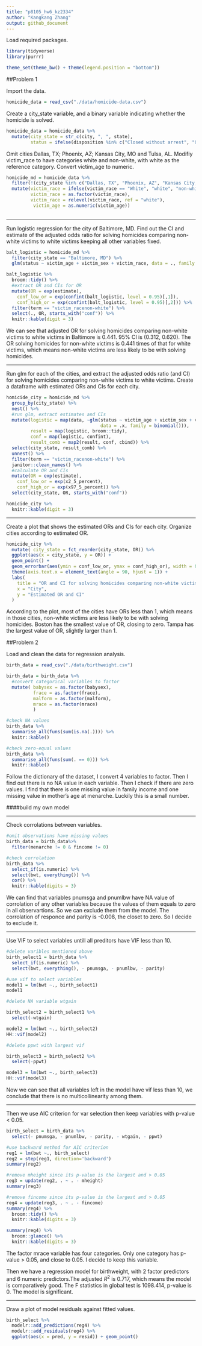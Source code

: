 ```yaml
---
title: "p8105_hw6_kz2334"
author: "Kangkang Zhang"
output: github_document
---
```


Load required packages.

```r
library(tidyverse)
library(purrr)

theme_set(theme_bw() + theme(legend.position = "bottom"))
```


##Problem 1

Import the data. 
```r
homicide_data = read_csv("./data/homicide-data.csv")
```

Create a city_state variable, and a binary variable indicating whether the homicide is solved. 

```r
homicide_data = homicide_data %>% 
  mutate(city_state = str_c(city, ", ", state),
         status = ifelse(disposition %in% c("Closed without arrest", "Open/No arrest"), 0, 1))
```

Omit cities Dallas, TX; Phoenix, AZ; Kansas City, MO and Tulsa, AL. Modifiy victim_race to have categories white and non-white, with white as the reference category. Convert victim_age to numeric.

```r
homicide_md = homicide_data %>% 
  filter(!(city_state %in% c("Dallas, TX", "Phoenix, AZ", "Kansas City, MO", "Tulsa, AL"))) %>% 
  mutate(victim_race = ifelse(victim_race == "White", "white", "non-white"),
         victim_race = as.factor(victim_race), 
         victim_race = relevel(victim_race, ref = "white"),
          victim_age = as.numeric(victim_age))
  
```

---

Run logistic regression for the city of Baltimore, MD. Find out the CI and estimate of the adjusted odds ratio for solving homicides comparing non-white victims to white victims keeping all other variables fixed.

```r
balt_logistic = homicide_md %>% 
  filter(city_state == "Baltimore, MD") %>% 
  glm(status ~ victim_age + victim_sex + victim_race, data = ., family = binomial())

balt_logistic %>% 
  broom::tidy() %>%
  #extract OR and CIs for OR
  mutate(OR = exp(estimate),
    conf_low_or = exp(confint(balt_logistic, level = 0.95)[,1]),
    conf_high_or = exp(confint(balt_logistic, level = 0.95)[,2])) %>% 
  filter(term == "victim_racenon-white") %>% 
  select(., OR, starts_with("conf")) %>% 
  knitr::kable(digit = 3)
```

We can see that adjusted OR for solving homicides comparing non-white victims to white victims in Baltimore is 0.441. 95% CI is (0.312, 0.620). The OR solving homicides for non-white victims is 0.441 times of that for white victims, which means non-white victims are less likely to be with solving homicides.

---

Run glm for each of the cities, and extract the adjusted odds ratio (and CI) for solving homicides comparing non-white victims to white victims. Create a dataframe with estimated ORs and CIs for each city.

```r
homicide_city = homicide_md %>% 
  group_by(city_state) %>% 
  nest() %>%
  #run glm, extract estimates and CIs
  mutate(logistic = map(data, ~glm(status ~ victim_age + victim_sex + victim_race, 
                                   data = .x, family = binomial())),
         result = map(logistic, broom::tidy),
         conf = map(logistic, confint), 
         result_comb = map2(result, conf, cbind)) %>%
  select(city_state, result_comb) %>% 
  unnest() %>%
  filter(term == "victim_racenon-white") %>%
  janitor::clean_names() %>%
  #calculate OR and CIs
  mutate(OR = exp(estimate),
    conf_low_or = exp(x2_5_percent),
    conf_high_or = exp(x97_5_percent)) %>% 
  select(city_state, OR, starts_with("conf")) 

homicide_city %>% 
  knitr::kable(digit = 3)
```

---

Create a plot that shows the estimated ORs and CIs for each city. Organize cities according to estimated OR.

```r
homicide_city %>%
  mutate( city_state = fct_reorder(city_state, OR)) %>% 
  ggplot(aes(x = city_state, y = OR)) +
  geom_point() +
  geom_errorbar(aes(ymin = conf_low_or, ymax = conf_high_or), width = 0.2) +
  theme(axis.text.x = element_text(angle = 90, hjust = 1)) +
  labs(
    title = "OR and CI for solving homicides comparing non-white victims to white victims",
    x = "City",
    y = "Estimated OR and CI"
  ) 
```

According to the plot, most of the cities have ORs less than 1, which means in those cities, non-white victims are less likely to be with solving homicides. Boston has the smallest value of OR, closing to zero. Tampa has the largest value of OR, slightly larger than 1.

##Problem 2

Load and clean the data for regression analysis.

```r
birth_data = read_csv("./data/birthweight.csv")

birth_data = birth_data %>%
  #convert categorical variables to factor
  mutate( babysex = as.factor(babysex),
          frace = as.factor(frace),
          malform = as.factor(malform),
          mrace = as.factor(mrace)
          )

#check NA values
birth_data %>% 
  summarise_all(funs(sum(is.na(.)))) %>% 
  knitr::kable()

#check zero-equal values
birth_data %>% 
  summarise_all(funs(sum(. == 0))) %>% 
  knitr::kable()

```

Follow the dictionary of the dataset, I convert 4 variables to factor. Then I find out there is no  NA value in each variable. Then I check if there are zero values. I find that there is one missing value in family income and one missing value in mother’s age at menarche. Luckily this is a small number.

####build my own model

---

Check corrolations between variables.

```r
#omit observations have missing values
birth_data = birth_data%>% 
  filter(menarche != 0 & fincome != 0)

#check corrolation
birth_data %>% 
  select_if(is.numeric) %>%
  select(bwt, everything()) %>% 
  cor() %>% 
  knitr::kable(digits = 3)
```

We can find that variables pnumsga and pnumlbw have NA value of corrolation of any other variables because the values of them equals to zero in all observartions. So we can exclude them from the model. The corrolation of responce and parity is  -0.008, the closet to zero. So I decide to exclude it.

---

Use VIF to select variables untill all preditors have VIF less than 10.

```r
#delete varibles mentioned above
birth_select1 = birth_data %>% 
  select_if(is.numeric) %>%
  select(bwt, everything(), - pnumsga, - pnumlbw, - parity) 

#use vif to select variables
model1 = lm(bwt ~., birth_select1)  
model1

#delete NA variable wtgain

birth_select2 = birth_select1 %>% 
  select(-wtgain)

model2 = lm(bwt ~., birth_select2)  
HH::vif(model2) 

#delete ppwt with largest vif

birth_select3 = birth_select2 %>% 
  select(-ppwt)

model3 = lm(bwt ~., birth_select3)  
HH::vif(model3) 
```

Now we can see that all variables left in the model have vif less than 10, we conclude that there is no multicollinearity among them.

---

Then we use AIC criterion for var selection then keep variables with p-value < 0.05.

```r
birth_select = birth_data %>%
  select(- pnumsga, - pnumlbw, - parity, - wtgain, - ppwt) 

#use backward method for AIC criterion
reg1 = lm(bwt ~., birth_select) 
reg2 = step(reg1, direction='backward')  
summary(reg2)

#remove mheight since its p-value is the largest and > 0.05
reg3 = update(reg2, . ~ . - mheight) 
summary(reg3)

#remove fincome since its p-value is the largest and > 0.05
reg4 = update(reg3, . ~ . - fincome) 
summary(reg4) %>% 
  broom::tidy() %>% 
  knitr::kable(digits = 3)

summary(reg4) %>% 
  broom::glance() %>% 
  knitr::kable(digits = 3)
```

The factor mrace variable has four categories. Only one category has p-value > 0.05, and close to 0.05. I decide to keep this variable.

Then we have a regression model for birthweight, with 2 factor predictors and 6 numeric predictors.The adjusted $R^2$ is 0.717, which means the model is comparatively good. The F statistics in global test is 1098.414, p-value is 0. The model is significant.

---

Draw a plot of model residuals against fitted values.

```r
birth_select %>% 
  modelr::add_predictions(reg4) %>% 
  modelr::add_residuals(reg4) %>% 
  ggplot(aes(x = pred, y = resid)) + geom_point()
```

